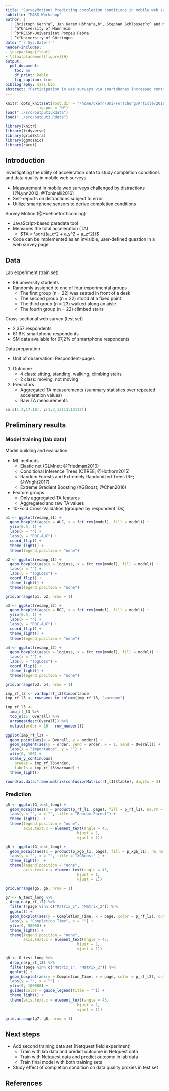 ```yaml
---
title: "SurveyMotion: Predicting completion conditions in mobile web surveys by using acceleration data"
subtitle: "MASS Workshop"
author: | 
  | Christoph Kern^a^, Jan Karem Höhne^a,b^, Stephan Schlosser^c^ and Melanie Revilla^b^
  | ^a^University of Mannheim
  | ^b^RECSM-Universitat Pompeu Fabra
  | ^c^University of Göttingen
date: "`r Sys.Date()`"
header-includes:
- \usepackage{float}
- \floatplacement{figure}{H}
output:
  pdf_document:
    toc: no
    df_print: kable
    fig_caption: true
bibliography: mass.bib
abstract: "Participation in web surveys via smartphones increased continuously in recent years. The reasons for this increase are a skyrocketing proportion of smartphone owners and an increase in mobile Internet access. However, research has shown that smartphone respondents are frequently distracted and/or multitasking, which may affect data quality. In this study, we therefore investigate if we can predict respondents’ completion conditions (e.g., standing or walking) in mobile web surveys by employing machine learning techniques. For this purpose, we use acceleration data of smartphone respondents – measured by means of the JavaScript-based tool “SurveyMotion (SM)” – that are collected in a lab experiment at the University of Göttingen as well as in a field experiment that is conducted by the access panel Netquest in Spain. Both experiments systematically vary the completion conditions (e.g., standing and walking). Initial results by using the lab data: To predict completion conditions, we extract features from the acceleration data by aggregating over the repeated acceleration measurements on a page level. This results in a sparse set of features that summarize the distribution (mean, quantiles, etc.) of acceleration values that were collected repeatedly over time for each respondent-page. Regularized regression and tree-based models were trained and tested using grouped Cross-Validation, reflecting the hierarchical structure of the data (pages nested in respondents). When building the prediction models, both a multiclass (sitting, standing, walking, climbing stairs) and a binary (moving (walking, climbing), not moving (sitting, standing)) version of the outcome variable were considered. It becomes evident that the acceleration features can be used to build sparse prediction models that almost perfectly discriminate between completion conditions on hold-out sets, with cross-validated ROC-AUCs between 0.981 and 0.998 for the binary outcome. Given this baseline, prediction performance was hardly affected when raw acceleration measurements were considered as additional features. The evaluation results indicate that the trained prediction models can be used to precisely predict completion conditions in (new) mobile web surveys that collect SM data. We expect similar results for the field data collected by Netquest."
---
```


```r
knitr::opts_knit$set(root.dir = "/home/ckern/Uni/Forschung/Article/2019 - MASS",
              fig.pos = "H")
load("../src/output1.Rdata")
load("../src/output3.Rdata")
```

```r
library(knitr)
library(tidyverse)
library(gridExtra)
library(ggmosaic)
library(caret)
```

## Introduction

Investigating the utility of acceleration data to study completion conditions and data quality in mobile web surveys

* Measurement in mobile web surveys challenged by distractions [@Lynn2012; @Toninelli2016]
* Self-reports on distractions subject to error
* Utilize smartphone sensors to derive completion conditions
  
Survey Motion (@Hoehneforthcoming)

* JavaScript-based paradata tool
* Measures the total acceleration (TA)
     + $TA = \sqrt{(a_x^2 + a_y^2 + a_z^2)}$
* Code can be implemented as an invisible, user-defined question in a web survey page

## Data

Lab experiment (train set)

* 89 university students
* Randomly assigned to one of four experimental groups
    + The first group (n = 22) was seated in front of a desk
    + The second group (n = 22) stood at a fixed point
    + The third group (n = 23) walked along an aisle
    + The fourth group (n = 22) climbed stairs

Cross-sectional web survey (test set)

* 2,357 respondents
* 61.6% smartphone respondents
* SM data available for 97,2% of smartphone respondents

Data preparation

* Unit of observation: Respondent-pages
1. Outcome
    * 4 class: sitting, standing, walking, climbing stairs
    * 2 class: moving, not moving
2. Predictors
    * Aggregated TA measurements (summary statistics over repeated acceleration values)
    * Raw TA measurements

```r
sm[c(1:4,17:18), c(1,3,13113:13117)]
```

\begin{center}
Table 1: Training data example
\end{center}

## Preliminary results

### Model training (lab data)

Model building and evaluation

* ML methods
    + Elastic net (GLMnet; @Friedman2010)
    + Conditional Inference Trees (CTREE; @Hothorn2015)
    + Random Forests and Extremely Randomized Trees (RF; @Wright2017)
    + Extreme Gradient Boosting (XGBoost; @Chen2016)
* Feature groups
    + Only aggregated TA features
    + Aggregated and raw TA values
* 10-Fold Cross-Validation (grouped by respondent IDs)

```r
p1 <- ggplot(resamp_l1) +
  geom_boxplot(aes(y = AUC, x = fct_rev(model), fill = model)) +
  ylim(0.5, 1) +
  labs(x = "") +
  labs(y = "ROC-AUC") +
  coord_flip() + 
  theme_light() +
  theme(legend.position = "none")

p2 <- ggplot(resamp_l1) +
  geom_boxplot(aes(y = logLoss, x = fct_rev(model), fill = model)) +
  labs(x = "") +
  labs(y = "logLoss") +
  coord_flip() + 
  theme_light() +
  theme(legend.position = "none")

grid.arrange(p1, p2, nrow = 1)
```

```r
p3 <- ggplot(resamp_l2) +
  geom_boxplot(aes(y = ROC, x = fct_rev(model), fill = model)) +
  ylim(0.5, 1) +
  labs(x = "") +
  labs(y = "ROC-AUC") +
  coord_flip() + 
  theme_light() +
  theme(legend.position = "none")

p4 <- ggplot(resamp_l2) +
  geom_boxplot(aes(y = logLoss, x = fct_rev(model), fill = model)) +
  labs(x = "") +
  labs(y = "logLoss") +
  coord_flip() + 
  theme_light() +
  theme(legend.position = "none")

grid.arrange(p3, p4, nrow = 1)
```

```r
imp_rf_l3 <- varImp(rf_l3)$importance
imp_rf_l3 <- rownames_to_column(imp_rf_l3, "varname")

imp_rf_l3 <-
  imp_rf_l3 %>%
  top_n(15, Overall) %>%
  arrange(desc(Overall)) %>%
  mutate(order = 16 - row_number())

ggplot(imp_rf_l3) +
  geom_point(aes(x = Overall, y = order)) + 
  geom_segment(aes(y = order, yend = order, x = 1, xend = Overall)) +
  labs(x = "Importance", y = "") +
  xlim(0, 100) +
  scale_y_continuous(
    breaks = imp_rf_l3$order,
    labels = imp_rf_l3$varname) +
  theme_light()
```

```r
round(as.data.frame.matrix(confusionMatrix(rf_l1)$table), digits = 3)
```

\begin{center}
Table 2: RF confusion matrix (4 class outcome)
\end{center}

### Prediction 

```r
g5 <- ggplot(G_test_long) +
  geom_mosaic(aes(x = product(p_rf_l1, page), fill = p_rf_l1), na.rm = TRUE) +
  labs(y = "", x = "", title = "Random Forest") +
  theme_light()  +
  theme(legend.position = "none",
        axis.text.x = element_text(angle = 45,
                                hjust = 1,
                                vjust = 1))

g6 <- ggplot(G_test_long) +
  geom_mosaic(aes(x = product(p_xgb_l1, page), fill = p_xgb_l1), na.rm = TRUE) +
  labs(y = "", x = "", title = "XGBoost" ) +
  theme_light()  +
  theme(legend.position = "none",
        axis.text.x = element_text(angle = 45,
                                hjust = 1,
                                vjust = 1))

grid.arrange(g5, g6, nrow = 1)
```

```r
g7 <- G_test_long %>%
  drop_na(p_rf_l2) %>%
  filter(!page %in% c("Matrix_1", "Matrix_2")) %>%
  ggplot() +
  geom_boxplot(aes(y = Completion_Time, x = page, color = p_rf_l2), outlier.size = 0.1) +
  labs(y = "Completion Time", x = "") +
  ylim(0, 50000) +
  theme_light() +
  theme(legend.position = "none",
        axis.text.x = element_text(angle = 45,
                                hjust = 1,
                                vjust = 1))

g8 <- G_test_long %>%
  drop_na(p_rf_l2) %>%
  filter(page %in% c("Matrix_1", "Matrix_2")) %>%
  ggplot() +
  geom_boxplot(aes(y = Completion_Time, x = page, color = p_rf_l2), outlier.size = 0.1) +
  labs(y = "", x = "") +
  ylim(0, 100000) +
  guides(color = guide_legend(title = "")) +
  theme_light() +
  theme(axis.text.x = element_text(angle = 45,
                                hjust = 1,
                                vjust = 1))

grid.arrange(g7, g8, nrow = 1)
```

## Next steps

* Add second training data set (Netquest field experiment)
     + Train with lab data and predict outcome in Netquest data
     + Train with Netquest data and predict outcome in lab data
     + Train final model with both training sets
* Study effect of completion condition on data quality proxies in test set

## References